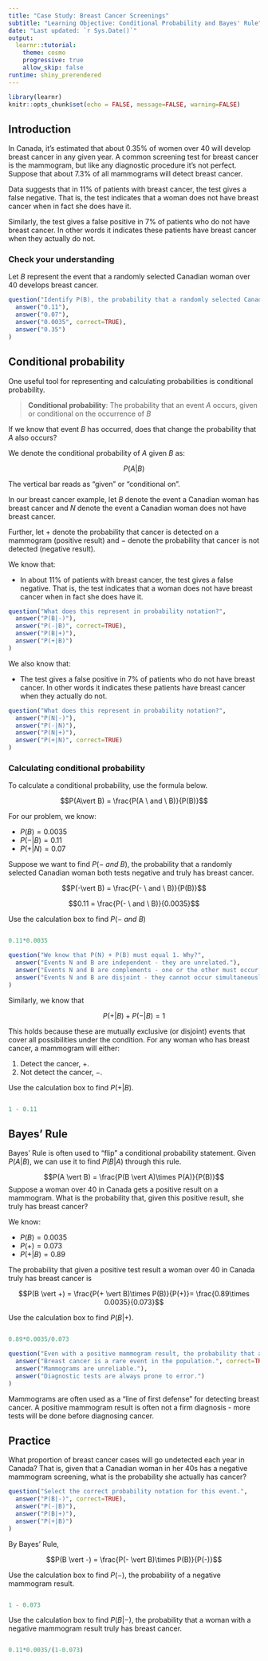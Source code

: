 ---
title: "Case Study: Breast Cancer Screenings"
subtitle: "Learning Objective: Conditional Probability and Bayes' Rule"
date: "Last updated: `r Sys.Date()`"
output: 
  learnr::tutorial:
    theme: cosmo
    progressive: true
    allow_skip: false
runtime: shiny_prerendered
---

```{r setup, include=FALSE}
library(learnr)
knitr::opts_chunk$set(echo = FALSE, message=FALSE, warning=FALSE)
```

## Introduction

In Canada, it's estimated that about 0.35% of women over 40 will develop breast cancer in any given year. A common screening test for breast cancer is the mammogram, but like any diagnostic procedure it's not perfect. Suppose that about 7.3% of all mammograms will detect breast cancer.

Data suggests that in 11% of patients with breast cancer, the test gives a false negative. That is, the test indicates that a woman does not have breast cancer when in fact she does have it.

Similarly, the test gives a false positive in 7% of patients who do not have breast cancer. In other words it indicates these patients have breast cancer when they actually do not.

### Check your understanding

Let $B$ represent the event that a randomly selected Canadian woman over 40 develops breast cancer.

```{r quiz1}
question("Identify P(B), the probability that a randomly selected Canadian woman over 40 develops breast cancer.",
  answer("0.11"),
  answer("0.07"),
  answer("0.0035", correct=TRUE),
  answer("0.35")
)
```

## Conditional probability

One useful tool for representing and calculating probabilities is conditional probability.

> **Conditional probability**: The probability that an event $A$ occurs, given or conditional on the occurrence of $B$

If we know that event $B$ has occurred, does that change the probability that $A$ also occurs?

We denote the conditional probability of $A$ given $B$ as:

$$
P(A\vert B)
$$

The vertical bar reads as "given" or "conditional on".

In our breast cancer example, let $B$ denote the event a Canadian woman has breast cancer and $N$ denote the event a Canadian woman does not have breast cancer.

Further, let $+$ denote the probability that cancer is detected on a mammogram (positive result) and $-$ denote the probability that cancer is not detected (negative result).

We know that:

-   In about 11% of patients with breast cancer, the test gives a false negative. That is, the test indicates that a woman does not have breast cancer when in fact she does have it.

```{r quiz2}
question("What does this represent in probability notation?",
  answer("P(B|-)"),
  answer("P(-|B)", correct=TRUE),
  answer("P(B|+)"),
  answer("P(+|B)")
)
```

We also know that:

-   The test gives a false positive in 7% of patients who do not have breast cancer. In other words it indicates these patients have breast cancer when they actually do not.

```{r quiz4}
question("What does this represent in probability notation?",
  answer("P(N|-)"),
  answer("P(-|N)"),
  answer("P(N|+)"),
  answer("P(+|N)", correct=TRUE)
)
```

### Calculating conditional probability

To calculate a conditional probability, use the formula below.

$$P(A\vert B) = \frac{P(A \ and \ B)}{P(B)}$$

For our problem, we know:

- $P(B) = 0.0035$
- $P(-\vert B) = 0.11$
- $P(+ \vert N) = 0.07$

Suppose we want to find $P(- \ and \ B)$, the probability that a randomly selected Canadian woman both tests negative and truly has breast cancer.

$$P(-\vert B) = \frac{P(- \ and \ B)}{P(B)}$$

$$0.11 = \frac{P(- \ and \ B)}{0.0035}$$

Use the calculation box to find $P(- \ and \ B)$

```{r exercise1, exercise=TRUE}

```

```{r, exercise1-solution}
0.11*0.0035
```


```{r quiz5}
question("We know that P(N) + P(B) must equal 1. Why?",
  answer("Events N and B are independent - they are unrelated."),
  answer("Events N and B are complements - one or the other must occur, but not both.", correct=TRUE),
  answer("Events N and B are disjoint - they cannot occur simultaneously. There are also other possibilities.")
)
```

Similarly, we know that

$$P(+ \vert B) + P(- \vert B) = 1$$

This holds because these are mutually exclusive (or disjoint) events that cover all possibilities under the condition. For any woman who has breast cancer, a mammogram will either:

1. Detect the cancer, $+$.
2. Not detect the cancer, $-$.

Use the calculation box to find $P(+\vert B)$.

```{r exercise2, exercise=TRUE}

```

```{r, exercise2-solution}
1 - 0.11
```

## Bayes' Rule

Bayes' Rule is often used to "flip" a conditional probability statement. Given $P(A \vert B)$, we can use it to find $P(B \vert A)$ through this rule.

$$P(A \vert B) =  \frac{P(B \vert A)\times P(A)}{P(B)}$$
Suppose a woman over 40 in Canada gets a positive result on a mammogram. What is the probability that, given this positive result, she truly has breast cancer?

We know:

- $P(B) = 0.0035$
- $P(+) = 0.073$
- $P(+ \vert B) = 0.89$

The probability that given a positive test result a woman over 40 in Canada truly has breast cancer is

$$P(B \vert +) = \frac{P(+ \vert B)\times P(B)}{P(+)}= \frac{0.89\times 0.0035}{0.073}$$

Use the calculation box to find $P(B\vert +)$.

```{r exercise3, exercise=TRUE}

```

```{r, exercise3-solution}
0.89*0.0035/0.073
```


```{r quiz6}
question("Even with a positive mammogram result, the probability that a woman truly has breast cancer is low. Why?",
  answer("Breast cancer is a rare event in the population.", correct=TRUE),
  answer("Mammograms are unreliable."),
  answer("Diagnostic tests are always prone to error.")
)
```

Mammograms are often used as a "line of first defense" for detecting breast cancer. A positive mammogram result is often not a firm diagnosis - more tests will be done before diagnosing cancer.

## Practice

What proportion of breast cancer cases will go undetected each year in Canada? That is, given that a Canadian woman in her 40s has a negative mammogram screening, what is the probability she actually has cancer?

```{r quiz7}
question("Select the correct probability notation for this event.",
  answer("P(B|-)", correct=TRUE),
  answer("P(-|B)"),
  answer("P(B|+)"),
  answer("P(+|B)")
)
```

By Bayes' Rule, 

$$P(B \vert -) = \frac{P(- \vert B)\times P(B)}{P(-)}$$

Use the calculation box to find $P(-)$, the probability of a negative mammogram result.

```{r exercise4, exercise=TRUE}

```

```{r, exercise4-solution}
1 - 0.073
```

Use the calculation box to find $P(B \vert -)$, the probability that a woman with a negative mammogram result truly has breast cancer.

```{r exercise5, exercise=TRUE}

```

```{r, exercise5-solution}
0.11*0.0035/(1-0.073)
```

